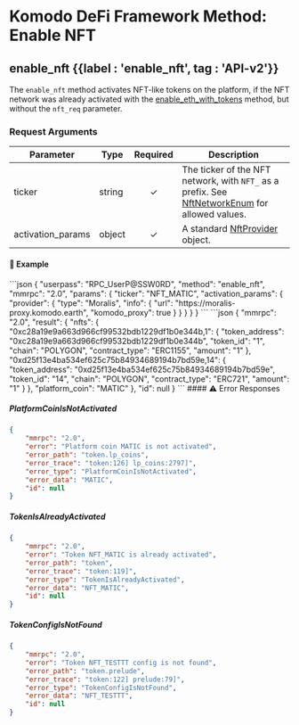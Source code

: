 
# Komodo DeFi Framework Method: Enable NFT

## enable\_nft {{label : 'enable_nft', tag : 'API-v2'}}

The `enable_nft` method activates NFT-like tokens on the platform, if the NFT network was already activated with the [enable\_eth\_with\_tokens](/komodo-defi-framework/api/v20/coin_activation/enable_eth_with_tokens/) method, but without the `nft_req` parameter.

### Request Arguments

| Parameter          | Type   | Required | Description                                                                                                                                                      |
| ------------------ | ------ | :------: | ---------------------------------------------------------------------------------------------------------------------------------------------------------------- |
| ticker             | string |     ✓    | The ticker of the NFT network, with `NFT_` as a prefix. See [NftNetworkEnum](/komodo-defi-framework/api/common_structures/#nft-network-enum) for allowed values. |
| activation\_params | object |     ✓    | A standard [NftProvider](/komodo-defi-framework/api/common_structures/nfts/#nft-provider) object.                                                                |

#### 📌 Example

<CodeGroup title="Enable NFT" tag="POST" label="enable_nft" mm2MethodDecorate="true">
  ```json
  {
    "userpass": "RPC_UserP@SSW0RD",
    "method": "enable_nft",
    "mmrpc": "2.0",
    "params": {
      "ticker": "NFT_MATIC",
      "activation_params": {
        "provider": {
          "type": "Moralis",
          "info": {
            "url": "https://moralis-proxy.komodo.earth",
            "komodo_proxy": true
          }
        }
      }
    }
  }
  ```
</CodeGroup>

<CollapsibleSection expandedText="Hide Enable NFT Response" collapsedText="Show Enable NFT Response">
  ```json
  {
      "mmrpc": "2.0",
      "result": {
          "nfts": {
              "0xc28a19e9a663d966cf99532bdb1229df1b0e344b,1": {
                  "token_address": "0xc28a19e9a663d966cf99532bdb1229df1b0e344b",
                  "token_id": "1",
                  "chain": "POLYGON",
                  "contract_type": "ERC1155",
                  "amount": "1"
              },
              "0xd25f13e4ba534ef625c75b84934689194b7bd59e,14": {
                  "token_address": "0xd25f13e4ba534ef625c75b84934689194b7bd59e",
                  "token_id": "14",
                  "chain": "POLYGON",
                  "contract_type": "ERC721",
                  "amount": "1"
              }
          },
          "platform_coin": "MATIC"
      },
      "id": null
  }
  ```
</CollapsibleSection>

<CollapsibleSection expandedText="Hide Enable NFT Error Responses" collapsedText="Show Enable NFT Error Responses">
  #### ⚠️ Error Responses

  ##### PlatformCoinIsNotActivated

  ```json
  {
      "mmrpc": "2.0",
      "error": "Platform coin MATIC is not activated",
      "error_path": "token.lp_coins",
      "error_trace": "token:126] lp_coins:2797]",
      "error_type": "PlatformCoinIsNotActivated",
      "error_data": "MATIC",
      "id": null
  }
  ```

  ##### TokenIsAlreadyActivated

  ```json
  {
      "mmrpc": "2.0",
      "error": "Token NFT_MATIC is already activated",
      "error_path": "token",
      "error_trace": "token:119]",
      "error_type": "TokenIsAlreadyActivated",
      "error_data": "NFT_MATIC",
      "id": null
  }
  ```

  ##### TokenConfigIsNotFound

  ```json
  {
      "mmrpc": "2.0",
      "error": "Token NFT_TESTTT config is not found",
      "error_path": "token.prelude",
      "error_trace": "token:122] prelude:79]",
      "error_type": "TokenConfigIsNotFound",
      "error_data": "NFT_TESTTT",
      "id": null
  }
  ```
</CollapsibleSection>
